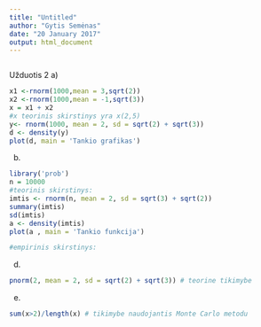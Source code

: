 ---
title: "Untitled"
author: "Gytis Semėnas"
date: "20 January 2017"
output: html_document
---
```{r}

```
Užduotis 2
a)
```{r}
x1 <-rnorm(1000,mean = 3,sqrt(2))
x2 <-rnorm(1000,mean = -1,sqrt(3))
x = x1 + x2
#x teorinis skirstinys yra x(2,5)
y<- rnorm(1000, mean = 2, sd = sqrt(2) + sqrt(3))
d <- density(y)
plot(d, main = 'Tankio grafikas') 
```

b)
```{r}
library('prob')
n = 10000
#teorinis skirstinys:
imtis <- rnorm(n, mean = 2, sd = sqrt(3) + sqrt(2))
summary(imtis)
sd(imtis)
a <- density(imtis)
plot(a , main = 'Tankio funkcija')


```
```{r}
#empirinis skirstinys:

```

d)
```{r}
pnorm(2, mean = 2, sd = sqrt(2) + sqrt(3)) # teorine tikimybe
```



e)
```{r}
sum(x>2)/length(x) # tikimybe naudojantis Monte Carlo metodu
```


